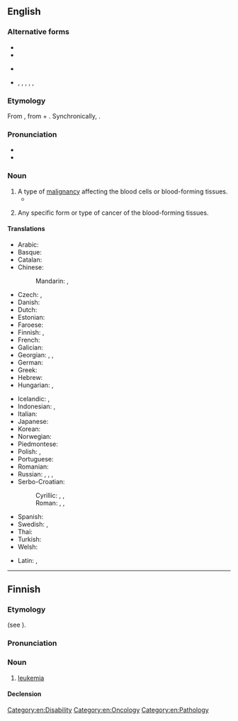 {{also|leukémia}}
==English==
{{wikipedia}}

===Alternative forms===
* {{l|en|leucaemia}}
* {{l|en|leucemia}}
* {{l|en|leukaemia}} {{qualifier|UK}}
* {{l|en|leucæmia}}, {{l|en|leuchaemia}}, {{l|en|leuchemia}}, {{l|en|leukæmia}}, {{l|en|leuchæmia}}, {{l|en|leukhæmia}} {{qualifier|archaic}}

===Etymology===
From {{bor|en|de|Leukämie}}, from {{der|en|grc|λευκός|t=white}} + {{m|grc|αἷμα|t=blood}}. Synchronically, {{af|en|leuko-|alt1=leuk-|-emia}}.

===Pronunciation===
* {{IPA|en|/luːˈkiːmi.ə/}}
* {{audio|en|LL-Q1860 (eng)-Vealhurl-leukemia.wav|Audio (RP)}}

===Noun===
{{en-noun|~}}

# A type of [[malignancy]] affecting the blood cells or blood-forming tissues.
#* {{quote-journal|en|date=2012-01|author=Philip E. Mirowski
|volume=100|issue=1|page=87|magazine={{w|American Scientist}}
|title=[http://www.americanscientist.org/bookshelf/pub/harms-to-health-from-the-pursuit-of-profits Harms to Health from the Pursuit of Profits]
|passage=In an era when political leaders promise deliverance from decline through America’s purported preeminence in scientific research, the news that science is in deep trouble in the United States has been as unwelcome as a diagnosis of '''leukemia''' following the loss of health insurance.}}
# {{lb|en|countable}} Any specific form or type of cancer of the blood-forming tissues.
#: {{ux|en|The subjects suffered from lymphoblastic and myeloid '''leukemias'''.}}

====Translations====
{{trans-top|cancer of blood forming tissue}}
* Arabic: {{t|ar|سَرَطَان اَلدَّم|m}}
* Basque: {{t|eu|leuzemia}}
* Catalan: {{t|ca|leucèmia|f}}
* Chinese:
*: Mandarin: {{t+|cmn|白血病|tr=báixuèbìng, báixuěbìng, báixiěbìng|sc=Hani}}, {{t+|cmn|血癌|tr=xuè'ái, xuě'ái, xiě'ái}}
* Czech: {{t+|cs|leukemie|f}}, {{t+|cs|leukémie|f}}
* Danish: {{t+|da|leukæmi|c}}
* Dutch: {{t+|nl|leukemie}}
* Estonian: {{t+|et|leukeemia}}
* Faroese: {{t|fo|blóðkrabbi|m}}
* Finnish: {{t+|fi|leukemia}}, {{t+|fi|verisyöpä}}
* French: {{t+|fr|leucémie|f}}
* Galician: {{t+|gl|leucemia|f}}
* Georgian: {{t|ka|ლეიკემია}}, {{t|ka|თეთრსისხლიანობა}}, {{t|ka|სისხლის გათეთრება}}
* German: {{t+|de|Leukämie|f}}
* Greek: {{t+|el|λευχαιμία|f}}
* Hebrew: {{t|he|סַרְטַן הַדָּם|m|tr=saratan ha-dam|sc=Hebr}}
* Hungarian: {{t+|hu|fehérvérűség}}, {{t+|hu|leukémia}}
{{trans-mid}}
* Icelandic: {{t|is|hvítblæði|n}}, {{t|is|blóðlýsa|f}} {{qualifier|less common}}
* Indonesian: {{t+|id|leukemia}}, {{t|id|kanker darah}}
* Italian: {{t+|it|leucemia}}
* Japanese: {{t+|ja|白血病|tr=[[はっけつびょう]], hakketsubyō}}
* Korean: {{t+|ko|백혈병}}
* Norwegian: {{t+|no|leukemi|m}}
* Piedmontese: {{t|pms|leucemìa|f}}
* Polish: {{t+|pl|białaczka|f}}, {{t+|pl|leukemia|f}}
* Portuguese: {{t+|pt|leucemia}}
* Romanian: {{t+|ro|leucemie|f}}
* Russian: {{t+|ru|лейкеми́я|f}}, {{t+|ru|белокро́вие|n}}, {{t+|ru|лейко́з|m}}, {{t+|ru|алейкеми́я|f}}
* Serbo-Croatian:
*: Cyrillic: {{t|sh|леукемија|f}}, {{t|sh|белокрвност|f}}, {{t|sh|бјелокрвност|f}}
*: Roman: {{t+|sh|leukémija|f}}, {{t|sh|belokŕvnōst|f}}, {{t+|sh|bjelokŕvnōst|f}}
* Spanish: {{t+|es|leucemia|f}}
* Swedish: {{t+|sv|leukemi|c}}, {{t|sv|blodcancer|c}}
* Thai: {{t|th|มะเร็งเม็ดเลือดขาว}}
* Turkish: {{t+|tr|lösemi}}
* Welsh: {{t|cy|liwcemia}}
{{trans-bottom}}

{{checktrans-top}}
* Latin: {{t-check|la|leucaemia}}, {{t-check|la|leucemia}}
{{trans-mid}}
{{trans-bottom}}

[[Category:en:Disability]]
[[Category:en:Oncology]]
[[Category:en:Pathology]]

----

==Finnish==

===Etymology===
{{internationalism|fi}} (see {{cog|de|Leukämie}}).

===Pronunciation===
{{fi-p}}

===Noun===
{{fi-noun}}

# [[#English|leukemia]]

====Declension====
{{fi-decl-kulkija|leukemi|a}}